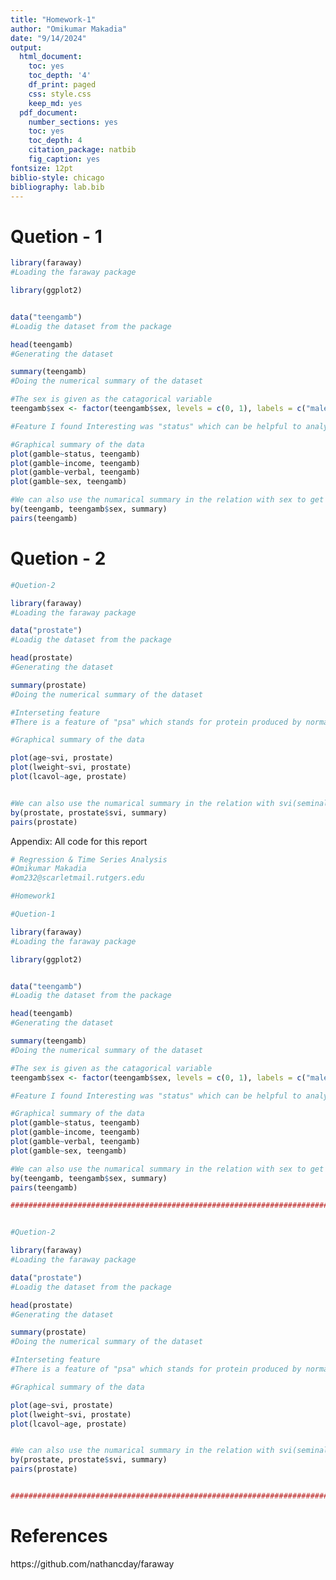 ```yaml
---
title: "Homework-1"
author: "Omikumar Makadia"
date: "9/14/2024"
output:
  html_document:
    toc: yes
    toc_depth: '4'
    df_print: paged
    css: style.css
    keep_md: yes
  pdf_document:
    number_sections: yes
    toc: yes
    toc_depth: 4
    citation_package: natbib
    fig_caption: yes
fontsize: 12pt
biblio-style: chicago
bibliography: lab.bib
---
```


<!-- \cleardoublepage -->
\pagenumbering{arabic}


# Quetion - 1


```r
library(faraway)
#Loading the faraway package

library(ggplot2)


data("teengamb")
#Loadig the dataset from the package 

head(teengamb)
#Generating the dataset

summary(teengamb)
#Doing the numerical summary of the dataset

#The sex is given as the catagorical variable
teengamb$sex <- factor(teengamb$sex, levels = c(0, 1), labels = c("male", "female"))

#Feature I found Interesting was "status" which can be helpful to analyze how status influeces gambling

#Graphical summary of the data
plot(gamble~status, teengamb)
plot(gamble~income, teengamb)
plot(gamble~verbal, teengamb)
plot(gamble~sex, teengamb)

#We can also use the numarical summary in the relation with sex to get the better understanding of the trend
by(teengamb, teengamb$sex, summary)
pairs(teengamb)

```

# Quetion - 2

```r

#Quetion-2

library(faraway)
#Loading the faraway package

data("prostate")
#Loadig the dataset from the package 

head(prostate)
#Generating the dataset

summary(prostate)
#Doing the numerical summary of the dataset

#Interseting feature 
#There is a feature of "psa" which stands for protein produced by normal and malignant cells of the prostate gland

#Graphical summary of the data

plot(age~svi, prostate)
plot(lweight~svi, prostate)
plot(lcavol~age, prostate)


#We can also use the numarical summary in the relation with svi(seminal vesicle invasion) to get the better understanding of the trend
by(prostate, prostate$svi, summary)
pairs(prostate) 


```
Appendix: All code for this report

```r
# Regression & Time Series Analysis
#Omikumar Makadia
#om232@scarletmail.rutgers.edu

#Homework1

#Quetion-1

library(faraway)
#Loading the faraway package

library(ggplot2)


data("teengamb")
#Loadig the dataset from the package 

head(teengamb)
#Generating the dataset

summary(teengamb)
#Doing the numerical summary of the dataset

#The sex is given as the catagorical variable
teengamb$sex <- factor(teengamb$sex, levels = c(0, 1), labels = c("male", "female"))

#Feature I found Interesting was "status" which can be helpful to analyze how status influeces gambling

#Graphical summary of the data
plot(gamble~status, teengamb)
plot(gamble~income, teengamb)
plot(gamble~verbal, teengamb)
plot(gamble~sex, teengamb)

#We can also use the numarical summary in the relation with sex to get the better understanding of the trend
by(teengamb, teengamb$sex, summary)
pairs(teengamb)

####################################################################################


#Quetion-2

library(faraway)
#Loading the faraway package

data("prostate")
#Loadig the dataset from the package 

head(prostate)
#Generating the dataset

summary(prostate)
#Doing the numerical summary of the dataset

#Interseting feature 
#There is a feature of "psa" which stands for protein produced by normal and malignant cells of the prostate gland

#Graphical summary of the data

plot(age~svi, prostate)
plot(lweight~svi, prostate)
plot(lcavol~age, prostate)


#We can also use the numarical summary in the relation with svi(seminal vesicle invasion) to get the better understanding of the trend
by(prostate, prostate$svi, summary)
pairs(prostate) 


####################################################################################

```

# References
https://github.com/nathancday/faraway


